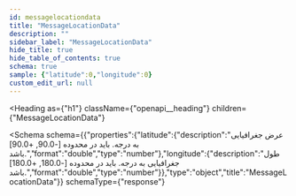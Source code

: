 ```yaml
---
id: messagelocationdata
title: "MessageLocationData"
description: ""
sidebar_label: "MessageLocationData"
hide_title: true
hide_table_of_contents: true
schema: true
sample: {"latitude":0,"longitude":0}
custom_edit_url: null
---
```



<Heading
  as={"h1"}
  className={"openapi__heading"}
  children={"MessageLocationData"}
>
</Heading>





<Schema
  schema={{"properties":{"latitude":{"description":"عرض جغرافیایی به درجه. باید در محدوده [-90.0, +90.0] باشد.","format":"double","type":"number"},"longitude":{"description":"طول جغرافیایی به درجه. باید در محدوده [-180.0, +180.0] باشد.","format":"double","type":"number"}},"type":"object","title":"MessageLocationData"}}
  schemaType={"response"}
>
  
</Schema>
            